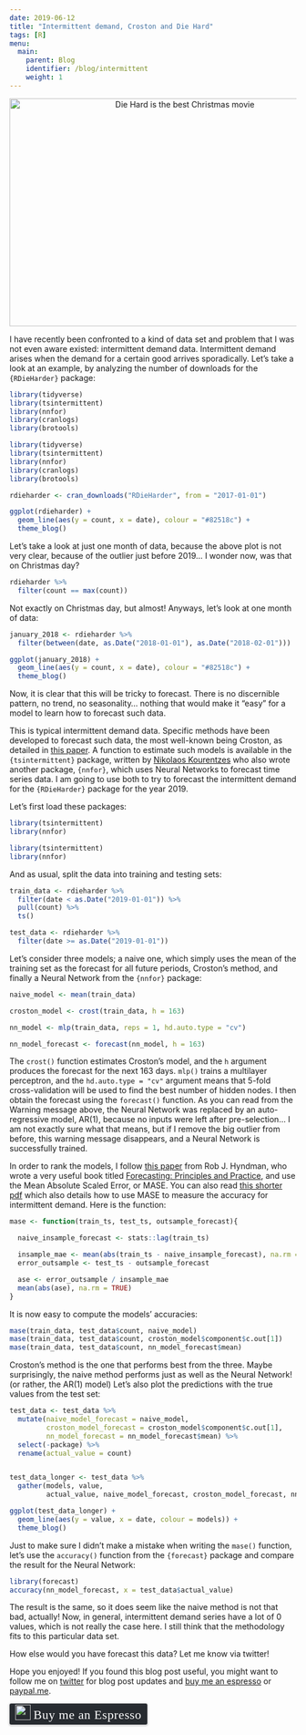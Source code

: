 ```yaml
---
date: 2019-06-12
title: "Intermittent demand, Croston and Die Hard"
tags: [R]
menu:
  main:
    parent: Blog
    identifier: /blog/intermittent
    weight: 1
---
```


<div style="text-align:center;">
  <a href="https://en.wikipedia.org/wiki/List_of_Christmas_films">
    <img src="/img/diehard.jpg" title = "Die Hard is the best Christmas movie" width="600" height="400"></a>
</div>


I have recently been confronted to a kind of data set and problem that I was not even aware existed:
intermittent demand data. Intermittent demand arises when the demand for a certain good arrives
sporadically. Let's take a look at an example, by analyzing the number of downloads for the `{RDieHarder}`
package:

```r
library(tidyverse)
library(tsintermittent)
library(nnfor)
library(cranlogs)
library(brotools)
```

```r
library(tidyverse)
library(tsintermittent)
library(nnfor)
library(cranlogs)
library(brotools)
```

```r
rdieharder <- cran_downloads("RDieHarder", from = "2017-01-01")

ggplot(rdieharder) +
  geom_line(aes(y = count, x = date), colour = "#82518c") +
  theme_blog()
```

Let's take a look at just one month of data, because the above plot is not very clear, because of
the outlier just before 2019... I wonder now, was that on Christmas day?

```r
rdieharder %>%
  filter(count == max(count))
```

Not exactly on Christmas day, but almost! Anyways, let's look at one month of data:

```r
january_2018 <- rdieharder %>%
  filter(between(date, as.Date("2018-01-01"), as.Date("2018-02-01")))

ggplot(january_2018) +
  geom_line(aes(y = count, x = date), colour = "#82518c") +
  theme_blog()
```

Now, it is clear that this will be tricky to forecast. There is no discernible pattern,
no trend, no seasonality... nothing that would make it "easy" for a model to learn how to forecast
such data.

This is typical intermittent demand data. Specific methods have been developed to forecast such
data, the most well-known being Croston, as detailed in 
[this paper](https://www.jstor.org/stable/3007885?seq=1#page_scan_tab_contents). 
A function to estimate such models is available in the `{tsintermittent}` package, written by
[Nikolaos Kourentzes](https://kourentzes.com/forecasting/2014/06/23/intermittent-demand-forecasting-package-for-r/)
who also wrote another package, `{nnfor}`, which uses Neural Networks to forecast time series data.
I am going to use both to try to forecast the intermittent demand for the `{RDieHarder}` package
for the year 2019.

Let's first load these packages:

```r
library(tsintermittent)
library(nnfor)
```

```r
library(tsintermittent)
library(nnfor)
```

And as usual, split the data into training and testing sets:

```r
train_data <- rdieharder %>%
  filter(date < as.Date("2019-01-01")) %>%
  pull(count) %>%
  ts()

test_data <- rdieharder %>%
  filter(date >= as.Date("2019-01-01"))
```

Let's consider three models; a naive one, which simply uses the mean of the training set as the 
forecast for all future periods, Croston's method, and finally a Neural Network from the `{nnfor}`
package:

```r
naive_model <- mean(train_data)

croston_model <- crost(train_data, h = 163)

nn_model <- mlp(train_data, reps = 1, hd.auto.type = "cv")

nn_model_forecast <- forecast(nn_model, h = 163)
```

The `crost()` function estimates Croston's model, and the `h` argument produces the 
forecast for the next 163 days. `mlp()` trains a multilayer perceptron, and the `hd.auto.type = "cv"`
argument means that 5-fold cross-validation will be used to find the best number of hidden nodes. I
then obtain the forecast using the `forecast()` function. As you can read from the Warning message
above, the Neural Network was replaced by an auto-regressive model, AR(1), because no inputs were
left after pre-selection... I am not exactly sure what that means, but if I remove the big outlier
from before, this warning message disappears, and a Neural Network is successfully trained.

In order to rank the models, I follow [this paper](https://www.sciencedirect.com/science/article/pii/S0169207006000239)
from Rob J. Hyndman, who wrote a very useful book titled [Forecasting: Principles and Practice](https://otexts.com/fpp2/),
and use the Mean Absolute Scaled Error, or MASE. You can also read [this shorter pdf](https://robjhyndman.com/papers/foresight.pdf)
which also details how to use MASE to measure the accuracy for intermittent demand. Here is the
function:

```r
mase <- function(train_ts, test_ts, outsample_forecast){

  naive_insample_forecast <- stats::lag(train_ts)

  insample_mae <- mean(abs(train_ts - naive_insample_forecast), na.rm = TRUE)
  error_outsample <- test_ts - outsample_forecast

  ase <- error_outsample / insample_mae
  mean(abs(ase), na.rm = TRUE)
}
```

It is now easy to compute the models' accuracies:

```r
mase(train_data, test_data$count, naive_model)
mase(train_data, test_data$count, croston_model$component$c.out[1])
mase(train_data, test_data$count, nn_model_forecast$mean)
```

Croston's method is the one that performs best from the three. Maybe surprisingly, the naive method
performs just as well as the Neural Network! (or rather, the AR(1) model) Let's also plot the predictions
with the true values from the test set:

```r
test_data <- test_data %>%
  mutate(naive_model_forecast = naive_model,
         croston_model_forecast = croston_model$component$c.out[1],
         nn_model_forecast = nn_model_forecast$mean) %>%
  select(-package) %>%
  rename(actual_value = count)


test_data_longer <- test_data %>%
  gather(models, value,
         actual_value, naive_model_forecast, croston_model_forecast, nn_model_forecast)
```

```r
ggplot(test_data_longer) +
  geom_line(aes(y = value, x = date, colour = models)) +
  theme_blog()
```

Just to make sure I didn't make a mistake when writing the `mase()` function, let's use the 
`accuracy()` function from the `{forecast}` package and compare the result for the Neural Network:

```r
library(forecast)
accuracy(nn_model_forecast, x = test_data$actual_value)
```

The result is the same, so it does seem like the naive method is not that bad, actually! Now, in
general, intermittent demand series have a lot of 0 values, which is not really the case here. I 
still think that the methodology fits to this particular data set.

How else would you have forecast this data? Let me know via twitter!


Hope you enjoyed! If you found this blog post useful, you might want to follow 
me on [twitter](https://www.twitter.com/brodriguesco) for blog post updates and 
[buy me an espresso](https://www.buymeacoffee.com/brodriguesco) or [paypal.me](https://www.paypal.me/brodriguesco).

<style>.bmc-button img{width: 27px !important;margin-bottom: 1px !important;box-shadow: none !important;border: none !important;vertical-align: middle !important;}.bmc-button{line-height: 36px !important;height:37px !important;text-decoration: none !important;display:inline-flex !important;color:#ffffff !important;background-color:#272b30 !important;border-radius: 3px !important;border: 1px solid transparent !important;padding: 1px 9px !important;font-size: 22px !important;letter-spacing:0.6px !important;box-shadow: 0px 1px 2px rgba(190, 190, 190, 0.5) !important;-webkit-box-shadow: 0px 1px 2px 2px rgba(190, 190, 190, 0.5) !important;margin: 0 auto !important;font-family:'Cookie', cursive !important;-webkit-box-sizing: border-box !important;box-sizing: border-box !important;-o-transition: 0.3s all linear !important;-webkit-transition: 0.3s all linear !important;-moz-transition: 0.3s all linear !important;-ms-transition: 0.3s all linear !important;transition: 0.3s all linear !important;}.bmc-button:hover, .bmc-button:active, .bmc-button:focus {-webkit-box-shadow: 0px 1px 2px 2px rgba(190, 190, 190, 0.5) !important;text-decoration: none !important;box-shadow: 0px 1px 2px 2px rgba(190, 190, 190, 0.5) !important;opacity: 0.85 !important;color:#82518c !important;}</style><link href="https://fonts.googleapis.com/css?family=Cookie" rel="stylesheet"><a class="bmc-button" target="_blank" href="https://www.buymeacoffee.com/brodriguesco"><img src="https://www.buymeacoffee.com/assets/img/BMC-btn-logo.svg" alt="Buy me an Espresso"><span style="margin-left:5px">Buy me an Espresso</span></a>
